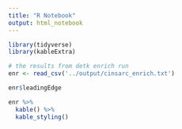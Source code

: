 ```yaml
---
title: "R Notebook"
output: html_notebook
---
```


```r
library(tidyverse)
library(kableExtra)
```


```r
# the results from detk enrich run
enr <- read_csv('../output/cinsarc_enrich.txt')

enr$leadingEdge

enr %>%
  kable() %>%
  kable_styling()
```

